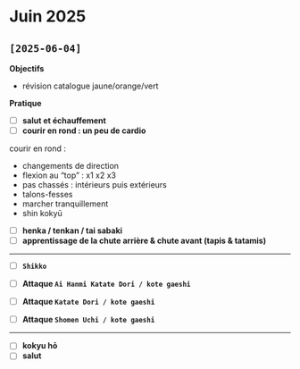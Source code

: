 # Juin 2025 {.unnumbered}


## `[2025-06-04]`

**Objectifs**

- révision catalogue jaune/orange/vert 

**Pratique**

- [ ] **salut et échauffement**
- [ ] **courir en rond : un peu de cardio**

::: {.callout-tip title="cardio" collapse="true"}
courir en rond : 

- changements de direction
- flexion au "top" : x1 x2 x3
- pas chassés : intérieurs puis extérieurs
- talons-fesses
- marcher tranquillement
- shin kokyū
:::

- [ ] **henka / tenkan / tai sabaki**
- [ ] **apprentissage de la chute arrière & chute avant (tapis & tatamis)**

---

- [ ] **`Shikko`**

- [ ] **Attaque `Ai Hanmi Katate Dori / kote gaeshi`**
- [ ] **Attaque `Katate Dori / kote gaeshi`**
- [ ] **Attaque `Shomen Uchi / kote gaeshi`**

---

- [ ] **kokyu hō**
- [ ] **salut**
